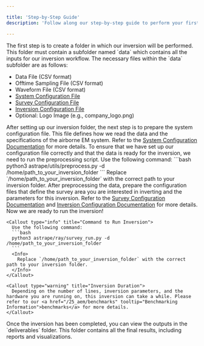 ```yaml
---

title: 'Step-by-Step Guide'
description: 'Follow along our step-by-step guide to perform your first inversion with Astrape.'

---
```


<Steps>
  <Step title="Setup Data Folder">
    The first step is to create a folder in which our inversion will be performed. This folder must contain a subfolder named `data` which contains all the inputs for our inversion workflow. 
    The necessary files within the `data` subfolder are as follows:
    <ul>
      <li>Data File (CSV format)</li>
      <li>Offtime Sampling File (CSV format)</li>
      <li>Waveform File (CSV format)</li>
      <li><a href="/25_aem/configuration/system" tooltip="Details on system configuration">System Configuration File</a></li>
      <li><a href="/25_aem/configuration/survey" tooltip="Details on survey configuration">Survey Configuration File</a></li>
      <li><a href="/25_aem/configuration/inversion" tooltip="Details on inversion configuration">Inversion Configuration File</a></li>
      <li>Optional: Logo Image (e.g., company_logo.png)</li>
    </ul>
  </Step>
  <Step title="Prepare System Configuration File">
    After setting up our inversion folder, the next step is to prepare the system configuration file. This file defines how we read the data and the specifications of the airborne EM system. Refer to the <a href="/25_aem/configuration/system" tooltip="System Configuration Documentation">System Configuration Documentation</a> for more details.
  </Step>
  <Step title="Perform Preprocessing">
    To ensure that we have set up our configuration file correctly and that the data is ready for the inversion, we need to run the preprocessing script.
    <Callout type="info" title="Command to Run Preprocessing">
      Use the following command:
      ```bash
      python3 astrape/utils/preprocess.py -d /home/path_to_your_inversion_folder
      ```
      <Info>
        Replace `/home/path_to_your_inversion_folder` with the correct path to your inversion folder.
      </Info>
    </Callout>
  </Step>
  <Step title="Prepare Survey and Inversion Configuration Files">
    After preprocessing the data, prepare the configuration files that define the survey area you are interested in inverting and the parameters for this inversion. 
    Refer to the <a href="/25_aem/configuration/survey" tooltip="Survey Configuration Documentation">Survey Configuration Documentation</a> and <a href="/25_aem/configuration/inversion" tooltip="Inversion Configuration Documentation">Inversion Configuration Documentation</a> for more details.
  </Step>
  <Step title="Run Inversion">
    Now we are ready to run the inversion! 

    <Callout type="info" title="Command to Run Inversion">
      Use the following command:
      ```bash
      python3 astrape/ray/survey_run.py -d /home/path_to_your_inversion_folder
      ```
      <Info>
        Replace `/home/path_to_your_inversion_folder` with the correct path to your inversion folder.
      </Info>
    </Callout>

    <Callout type="warning" title="Inversion Duration">
      Depending on the number of lines, inversion parameters, and the hardware you are running on, this inversion can take a while. Please refer to our <a href="/25_aem/benchmarks" tooltip="Benchmarking Information">benchmarks</a> for more details.
    </Callout>
  </Step>
  <Step title="View Outputs">
    Once the inversion has been completed, you can view the outputs in the `deliverables` folder. This folder contains all the final results, including reports and visualizations.
  </Step>
</Steps>

